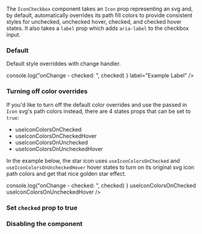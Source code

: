 

<Meta title="Inputs/IconCheckbox" component={IconCheckbox} />

The `IconCheckbox` component takes an `Icon` prop representing an svg and, by default, automatically overrides its
path fill colors to provide consistent styles for unchecked, unchecked hover, checked, and checked hover states. It
also takes a `label` prop which adds `aria-label` to the checkbox input.

### Default

Default style overriddes with change handler.

<Canvas>
	<Story name="Default">
		<div>
			<IconCheckbox
				Icon={YellowStarIcon}
				onChange={(checked) =>
					console.log("onChange - checked: ", checked)
				}
				label="Example Label"
			/>
		</div>
	</Story>
</Canvas>

### Turning off color overrides

If you'd like to turn off the default color overrides and use the passed in `Icon` svg's path colors instead,
there are 4 states props that can be set to `true`:

- useIconColorsOnChecked
- useIconColorsOnCheckedHover
- useIconColorsOnUnchecked
- useIconColorsOnUncheckedHover

In the example below, the star icon uses `useIconColorsOnChecked` and `useIconColorsOnUncheckedHover` hover states
to turn on its original svg icon path colors and get that nice golden star effect.

<Canvas>
    <Story name="Use svg colors">
        <div>
            <IconCheckbox
                Icon={YellowStarIcon}
                onChange={(checked) =>
                    console.log("onChange - checked: ", checked)
                }
                useIconColorsOnChecked
                useIconColorsOnUncheckedHover
            />
        </div>
    </Story>
</Canvas>

### Set `checked` prop to true

<Canvas>
	<Story name="Checked">
		<div>
			<IconCheckbox
				checked
                Icon={YellowStarIcon}
			/>
		</div>
	</Story>
</Canvas>

### Disabling the component

<Canvas>
	<Story name="Disabled &amp; Unchecked">
		<div>
			<IconCheckbox
				disabled
                Icon={YellowStarIcon}
			/>
		</div>
	</Story>
</Canvas>
